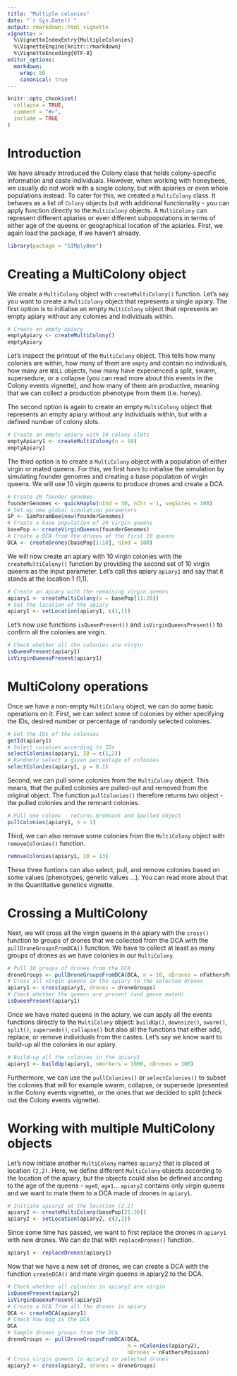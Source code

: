 ```yaml
---
title: "Multiple colonies"
date: "`r Sys.Date()`"
output: rmarkdown::html_vignette
vignette: >
  %\VignetteIndexEntry{MultipleColonies}
  %\VignetteEngine{knitr::rmarkdown}
  %\VignetteEncoding{UTF-8}
editor_options:
  markdown:
    wrap: 80
    canonical: true
---
```


```r
knitr::opts_chunk$set(
  collapse = TRUE,
  comment = "#>",
  include = TRUE
)
```

# Introduction

We have already introduced the Colony class that holds colony-specific
information and caste individuals. However, when working with honeybees, we
usually do not work with a single colony, but with apiaries or even whole
populations instead. To cater for this, we created a `MultiColony` class. It
behaves as a list of `Colony` objects but with additional functionality - you
can apply function directly to the `MultiColony` objects. A `MultiColony` can
represent different apiaries or even different subpopulations in terms of either
age of the queens or geographical location of the apiaries. First, we again load
the package, if we haven't already.

```r
library(package = "SIMplyBee")
```

# Creating a MultiColony object

We create a `MultiColony` object with `createMultiColony()` function. Let's say
you want to create a `MultiColony` object that represents a single apiary. The
first option is to initialise an empty `MultiColony` object that represents an
empty apiary without any colonies and individuals within.

```r
# Create an empty apiary
emptyApiary <- createMultiColony()
emptyApiary
```

Let's inspect the printout of the `MultiColony` object. This tells how many
colonies are within, how many of them are `empty` and contain no individuals,
how many are `NULL` objects, how many have experienced a split, swarm,
supersedure, or a collapse (you can read more about this events in the Colony
events vignette), and how many of them are productive, meaning that we can
collect a production phenotype from them (i.e. honey).

The second option is again to create an empty `MultiColony` object that
represents an empty apiary without any individuals within, but with a defined
number of colony slots.

```r
# Create an empty apiary with 10 colony slots
emptyApiary1 <- createMultiColony(n = 10)
emptyApiary1
```

The third option is to create a `MultiColony` object with a population of either
virgin or mated queens. For this, we first have to initialise the simulation by
simulating founder genomes and creating a base population of virgin queens. We
will use 10 virgin queens to produce drones and create a DCA.

```r
# Create 20 founder genomes
founderGenomes <- quickHaplo(nInd = 30, nChr = 1, segSites = 100)
# Set up new global simulation parameters
SP <- SimParamBee$new(founderGenomes)
# Create a base population of 20 virgin queens
basePop <- createVirginQueens(founderGenomes)
# Create a DCA from the drones of the first 10 queens
DCA <- createDrones(basePop[1:10], nInd = 100)
```

We will now create an apiary with 10 virgin colonies with the
`createMultiColony()` function by providing the second set of 10 virgin queens
as the input parameter. Let's call this apiary `apiary1` and say that it stands
at the location 1 (1,1).

```r
# Create an apiary with the remaining virgin queens
apiary1 <- createMultiColony(x = basePop[11:20])
# Set the location of the apiary
apiary1 <- setLocation(apiary1, c(1,1))
```

Let's now use functions `isQueenPresent()` and `isVirginQueensPresent()` to
confirm all the colonies are virgin.

```r
# Check whether all the colonies are virgin
isQueenPresent(apiary1)
isVirginQueensPresent(apiary1)
```

# MultiColony operations

Once we have a non-empty `MultiColony` object, we can do some basic operations
on it. First, we can select some of colonies by either specifying the IDs,
desired number or percentage of randomly selected colonies.

```r
# Get the IDs of the colonies
getId(apiary1)
# Select colonies according to IDs
selectColonies(apiary1, ID = c(1,2))
# Randomly select a given percentage of colonies
selectColonies(apiary1, p = 0.1)
```

Second, we can pull some colonies from the `MultiColony` object. This means,
that the pulled colonies are pulled-out and removed from the original object.
The function `pullColonies()` therefore returns two object - the pulled colonies
and the remnant colonies.

```r
# Pull one colony - returns $remnant and $pulled object
pullColonies(apiary1, n = 1)
```

Third, we can also remove some colonies from the `MultiColony` object with
`removeColonies()` function.

```r
removeColonies(apiary1, ID = 13)
```

These three funtions can also select, pull, and remove colonies based on some
values (phenotypes, genetic values ...). You can read more about that in the
Quantitative genetics vignette.

# Crossing a MultiColony

Next, we will cross all the virgin queens in the apiary with the `cross()`
function to groups of drones that we collected from the DCA with the
`pullDroneGroupsFromDCA()` function. We have to collect at least as many groups
of drones as we have colonies in our `MultiColony`.

```r
# Pull 10 groups of drones from the DCA
droneGroups <- pullDroneGroupsFromDCA(DCA, n = 10, nDrones = nFathersPoisson)
# Cross all virgin queens in the apiary to the selected drones
apiary1 <- cross(apiary1, drones = droneGroups)
# Check whether the queens are present (and gence mated)
isQueenPresent(apiary1)
```

Once we have mated queens in the apiary, we can apply all the events functions
directly to the `MultiColony` object: `buildUp()`, `downsize()`, `swarm()`,
`split()`, `supersede()`, `collapse()` but also all the functions that either
add, replace, or remove individuals from the castes. Let's say we know want to
build-up all the colonies in our apiary.

```r
# Build-up all the colonies in the apiary1
apiary1 <- buildUp(apiary1, nWorkers = 1000, nDrones = 100)
```

Furthermore, we can use the `pullColonies()` or `selectColonies()` to subset the
colonies that will for example swarm, collapse, or supersede (presented in the
Colony events vignette), or the ones that we decided to split (check out the
Colony events vignette).

# Working with multiple MultiColony objects

Let's now initiate another `MultiColony` names `apiary2` that is placed at
location `(2,2)`. Here, we define different `MultiColony` objects according to
the location of the apiary, but the objects could also be defined according to
the age of the queens - `age0`, `age1`... `apiary2` contains only virgin queens
and we want to mate them to a DCA made of drones in `apiary1`.

```r
# Initiate apiary2 at the location (2,2)
apiary2 <- createMultiColony(basePop[21:30])
apiary2 <- setLocation(apiary2, c(2,2))
```

Since some time has passed, we want to first replace the drones in `apiary1`
with new drones. We can do that with `replaceDrones()` function.

```r
apiary1 <- replaceDrones(apiary1)
```

Now that we have a new set of drones, we can create a DCA with the function
`createDCA()` and mate virgin queens in apiary2 to the DCA.

```r
# Check whether all colonies in apiary2 are virgin
isQueenPresent(apiary2)
isVirginQueensPresent(apiary2)
# Create a DCA from all the drones in apiary
DCA <- createDCA(apiary1)
# Check how big is the DCA
DCA
# Sample drones groups from the DCA
droneGroups <- pullDroneGroupsFromDCA(DCA, 
                                      n = nColonies(apiary2), 
                                      nDrones = nFathersPoisson)
# Cross virgin queens in apiary2 to selected drones
apiary2 <- cross(apiary2, drones = droneGroups)
```
